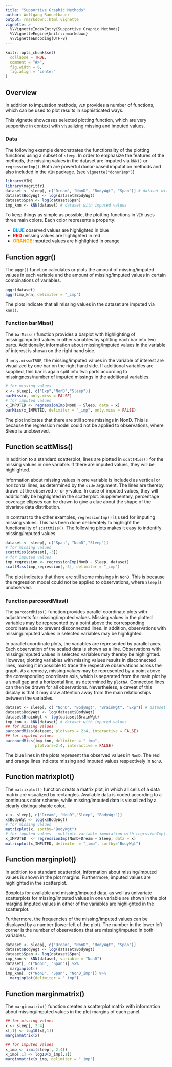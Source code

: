 ```yaml
---
title: "Supportive Graphic Methods"
author: Wolfgang Rannetbauer
output: rmarkdown::html_vignette
vignette: >
  %\VignetteIndexEntry{Supportive Graphic Methods}
  %\VignetteEngine{knitr::rmarkdown}
  %\VignetteEncoding{UTF-8}
---
```


```r
knitr::opts_chunk$set(
  collapse = TRUE,
  comment = "#>",
  fig.width = 6,
  fig.align = "center"
)
```

## Overview

In addition to imputation methods, `VIM` provides a number of functions, which can be used to plot results in sophisticated ways.  
  
This vignette showcases selected plotting function, which are very supportive in context with visualizing missing and imputed values.

### Data

The following example demonstrates the functionality of the plotting functions using a subset of `sleep`. In order to emphasize the features of the methods, the missing values in the dataset are imputed via `kNN()` or `regressionImp()`. Both are powerful donor-based imputation methods and also included in the `VIM` package. (see `vignette("donorImp")`)

```r
library(VIM)
library(magrittr)
dataset <- sleep[, c("Dream", "NonD", "BodyWgt", "Span")] # dataset with missings
dataset$BodyWgt <- log(dataset$BodyWgt)
dataset$Span <- log(dataset$Span)
imp_knn <- kNN(dataset) # dataset with imputed values
```

To keep things as simple as possible, the plotting functions in `VIM` uses three main colors. Each color represents a property:

* __<font color="#00a2ff">BLUE</font>__     observed values are highlighted in blue
* __<font color="#ff0000">RED</font>__      missing values are highlighted in red
* __<font color="#ffa500">ORANGE</font>__   imputed values are highlighted in orange


## Function aggr()

The `aggr()` function calculates or plots the amount of missing/imputed values in each variable and the amount of missing/imputed values in certain combinations of variables.

```r
aggr(dataset) 
aggr(imp_knn, delimiter = "_imp") 
```

The plots indicate that all missing values in the dataset are imputed via `knn()`. 

### Function barMiss()

The `barMiss()` function provides a barplot with highlighting of missing/imputed values in other variables by splitting each bar into two parts. Additionally, information about missing/imputed values in the variable of interest is shown on the right hand side.  
  
If `only.miss=TRUE`, the missing/imputed values in the variable of interest are visualized by one bar on the right hand side. If additional variables are supplied, this bar is again split into two parts according to missingness/number of imputed missings in the additional variables.

```r
# for missing values
x <- sleep[, c("Exp","NonD","Sleep")]
barMiss(x, only.miss = FALSE)
# for imputed values
x_IMPUTED <- regressionImp(NonD ~ Sleep, data = x)
barMiss(x_IMPUTED, delimiter = "_imp", only.miss = FALSE)
```
The plot indicates that there are still some missings in NonD. This is because the regression model could not be applied to observations, where Sleep is unobserved.


## Function scattMiss()

In addition to a standard scatterplot, lines are plotted in `scattMiss()` for the missing values in one variable. If there are imputed values, they will be highlighted.  
  
Information about missing values in one variable is included as vertical or horizontal lines, as determined by the `side` argument. The lines are thereby drawn at the observed x- or y-value. In case of imputed values, they will additionally be highlighted in the scatterplot. Supplementary, percentage coverage ellipses can be drawn to give a clue about the shape of the bivariate data distribution.  
  
In contrast to the other examples, `regressionImp()` is used for imputing missing values. This has been done deliberately to highlight the functionality of `scattMiss()`. The following plots makes it easy to indentify missing/imputed values.


```r
dataset <- sleep[, c("Span", "NonD","Sleep")]
# for missing values
scattMiss(dataset[,-3])
# for imputed values
imp_regression <- regressionImp(NonD ~ Sleep, dataset)
scattMiss(imp_regression[,-3], delimiter = "_imp")
```

The plot indicates that there are still some missings in `NonD`. This is because the regression model could not be applied to observations, where `Sleep` is unobserved. 

### Function parcoordMiss()

The `parcoordMiss()` function provides parallel coordinate plots with adjustments for missing/imputed values. Missing values in the plotted variables may be represented by a point above the corresponding coordinate axis to prevent disconnected lines. In addition, observations with missing/imputed values in selected variables may be highlighted.  
  
In parallel coordinate plots, the variables are represented by parallel axes. Each observation of the scaled data is shown as a line. Observations with missing/imputed values in selected variables may thereby be highlighted. However, plotting variables with missing values results in disconnected lines, making it impossible to trace the respective observations across the graph. As a remedy, missing values may be represented by a point above the corresponding coordinate axis, which is separated from the main plot by a small gap and a horizontal line, as determined by `plotNA`. Connected lines can then be drawn for all observations. Nevertheless, a caveat of this display is that it may draw attention away from the main relationships between the variables.


```r
dataset <- sleep[, c( "NonD", "BodyWgt", "BrainWgt", "Exp")] # dataset with missings
dataset$BodyWgt <- log(dataset$BodyWgt)
dataset$BrainWgt <- log(dataset$BrainWgt)
imp_knn <- kNN(dataset) # dataset with imputed values
## for missing values
parcoordMiss(dataset, plotvars = 2:4, interactive = FALSE)
## for imputed values
parcoordMiss(imp_knn, delimiter = "_imp",
             plotvars=2:4, interactive = FALSE)
```

The blue lines in the plots represent the observed values in `NonD`. The red and orange lines indicate missing and imputed values respectively in `NonD`.


## Function matrixplot()

The `matrixplot()` function creats a matrix plot, in which all cells of a data matrix are visualized by rectangles. Available data is coded according to a continuous color scheme, while missing/imputed data is visualized by a clearly distinguishable color.  
  
```r
x <- sleep[, c("Dream", "NonD","Sleep", "BodyWgt")]
x$BodyWgt <- log(x$BodyWgt)
# for missing values
matrixplot(x, sortby="BodyWgt")
# for imputed values - multiple variable imputation with regrssionImp()
x_IMPUTED  <- regressionImp(NonD+Dream ~ Sleep, data = x)
matrixplot(x_IMPUTED, delimiter = "_imp", sortby="BodyWgt")
```


## Function marginplot()

In addition to a standard scatterplot, information about missing/imputed values is shown in the plot margins. Furthermore, imputed values are highlighted in the scatterplot.  
  
Boxplots for available and missing/imputed data, as well as univariate scatterplots for missing/imputed values in one variable are shown in the plot margins.Imputed values in either of the variables are highlighted in the scatterplot.  
  
Furthermore, the frequencies of the missing/imputed values can be displayed by a number (lower left of the plot). The number in the lower left corner is the number of observations that are missing/imputed in both variables.

```r
dataset <- sleep[, c("Dream", "NonD", "BodyWgt", "Span")]
dataset$BodyWgt <- log(dataset$BodyWgt)
dataset$Span <- log(dataset$Span)
imp_knn <- kNN(dataset, variable = "NonD") 
dataset[, c("NonD", "Span")] %>% 
  marginplot()
imp_knn[, c("NonD", "Span", "NonD_imp")] %>% 
  marginplot(delimiter = "_imp")
```


## Function marginmatrix()

The `marginmatrix()` function creates a scatterplot matrix with information about missing/imputed values in the plot margins of each panel.


```r
## for missing values
x <- sleep[, 2:4]
x[,1] <- log10(x[,1])
marginmatrix(x)

## for imputed values
x_imp <- irmi(sleep[, 2:4])
x_imp[,1] <- log10(x_imp[,1])
marginmatrix(x_imp, delimiter = "_imp")
```


